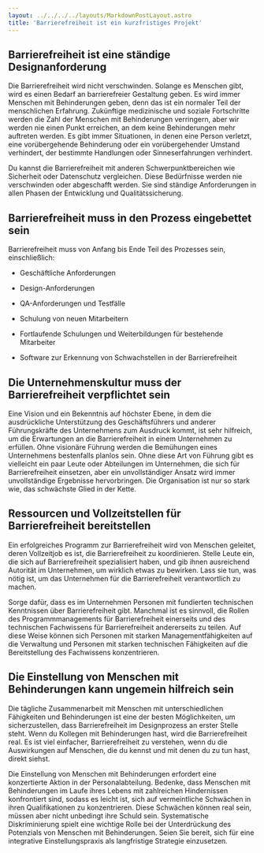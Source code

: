 ```yaml
---
layout: ../../../../layouts/MarkdownPostLayout.astro
title: 'Barrierefreiheit ist ein kurzfristiges Projekt'
---
```


## Barrierefreiheit ist eine ständige Designanforderung

Die Barrierefreiheit wird nicht verschwinden. Solange es Menschen gibt, wird es einen Bedarf an
barrierefreier Gestaltung geben. Es wird immer Menschen mit Behinderungen geben, denn das ist ein
normaler Teil der menschlichen Erfahrung. Zukünftige medizinische und soziale Fortschritte werden die
Zahl der Menschen mit Behinderungen verringern, aber wir werden nie einen Punkt erreichen, an dem
keine Behinderungen mehr auftreten werden. Es gibt immer Situationen, in denen eine Person verletzt,
eine vorübergehende Behinderung oder ein vorübergehender Umstand verhindert, der bestimmte Handlungen
oder Sinneserfahrungen verhindert.

Du kannst die Barrierefreiheit mit anderen Schwerpunktbereichen wie Sicherheit
oder Datenschutz vergleichen. Diese Bedürfnisse werden nie verschwinden oder
abgeschafft werden. Sie sind ständige Anforderungen in allen Phasen der Entwicklung
und Qualitätssicherung.

## Barrierefreiheit muss in den Prozess eingebettet sein

Barrierefreiheit muss von Anfang bis Ende Teil des Prozesses sein, einschließlich:

- Geschäftliche Anforderungen

- Design-Anforderungen

- QA-Anforderungen und Testfälle

- Schulung von neuen Mitarbeitern

- Fortlaufende Schulungen und Weiterbildungen für bestehende Mitarbeiter

- Software zur Erkennung von Schwachstellen in der Barrierefreiheit

## Die Unternehmenskultur muss der Barrierefreiheit verpflichtet sein

Eine Vision und ein Bekenntnis auf höchster Ebene, in dem die ausdrückliche
Unterstützung des Geschäftsführers und anderer Führungskräfte des Unternehmens
zum Ausdruck kommt, ist sehr hilfreich, um die Erwartungen an die Barrierefreiheit
in einem Unternehmen zu erfüllen. Ohne visionäre Führung werden die Bemühungen
eines Unternehmens bestenfalls planlos sein. Ohne diese Art von Führung gibt es
vielleicht ein paar Leute oder Abteilungen im Unternehmen, die sich für Barrierefreiheit
einsetzen, aber ein unvollständiger Ansatz wird immer unvollständige Ergebnisse
hervorbringen. Die Organisation ist nur so stark wie, das schwächste Glied in der
Kette.

## Ressourcen und Vollzeitstellen für Barrierefreiheit bereitstellen

Ein erfolgreiches Programm zur Barrierefreiheit wird von Menschen geleitet, deren Vollzeitjob es ist,
die Barrierefreiheit zu koordinieren. Stelle Leute ein, die sich auf Barrierefreiheit spezialisiert
haben, und gib ihnen ausreichend Autorität im Unternehmen, um wirklich etwas zu bewirken. Lass sie
tun, was nötig ist, um das Unternehmen für die Barrierefreiheit verantwortlich zu machen.

Sorge dafür, dass es im Unternehmen Personen mit fundierten technischen Kenntnissen über
Barrierefreiheit gibt. Manchmal ist es sinnvoll, die Rollen des Programmmanagements für Barrierefreiheit
einerseits und des technischen Fachwissens für Barrierefreiheit andererseits zu teilen. Auf diese
Weise können sich Personen mit starken Managementfähigkeiten auf die Verwaltung und Personen mit
starken technischen Fähigkeiten auf die Bereitstellung des Fachwissens konzentrieren.

## Die Einstellung von Menschen mit Behinderungen kann ungemein hilfreich sein

Die tägliche Zusammenarbeit mit Menschen mit unterschiedlichen Fähigkeiten und
Behinderungen ist eine der besten Möglichkeiten, um sicherzustellen, dass
Barrierefreiheit im Designprozess an erster Stelle steht. Wenn du Kollegen mit
Behinderungen hast, wird die Barrierefreiheit real. Es ist viel einfacher,
Barrierefreiheit zu verstehen, wenn du die Auswirkungen auf Menschen, die du
kennst und mit denen du zu tun hast, direkt siehst.

Die Einstellung von Menschen mit Behinderungen erfordert eine konzertierte
Aktion in der Personalabteilung. Bedenke, dass Menschen mit Behinderungen im Laufe
ihres Lebens mit zahlreichen Hindernissen konfrontiert sind, sodass es leicht
ist, sich auf vermeintliche Schwächen in ihren Qualifikationen zu konzentrieren.
Diese Schwächen können real sein, müssen aber nicht unbedingt ihre Schuld sein.
Systematische Diskriminierung spielt eine wichtige Rolle bei der Unterdrückung des
Potenzials von Menschen mit Behinderungen. Seien Sie bereit, sich für eine
integrative Einstellungspraxis als langfristige Strategie einzusetzen.
